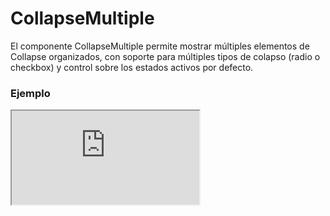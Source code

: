 
# CollapseMultiple

El componente CollapseMultiple permite mostrar múltiples elementos de Collapse organizados, con soporte para múltiples tipos de colapso (radio o checkbox) y control sobre los estados activos por defecto.

### Ejemplo

<Iframe src="https://fenextjs-component-storybook.vercel.app/iframe.html?args=&id=component-collapse-multiple--index&viewMode=story" />

### Importacion

Para importar el componente CollapseMultiple, se puede hacer desde fenextjs

```tsx copy
import { CollapseMultiple } from "fenextjs";
```

### Parametros

| Parametro | Tipo | Requerido | Default | Descripcion |
| --------- | ---- | --------- | ------- | ----------- |
| items | Omit\<CollapseBaseProps, 'checkbox' | 'name' | 'id'\>[] | no |  | Lista de items que se mostrarán como componentes Collapse dentro de CollapseMultiple. |
| defaultActive | number | number[] | no | [] | Índice(s) de los elementos que estarán activados por defecto. |
| name | string | no | '' | Nombre del conjunto de Collapse, utilizado para agrupar los items. |
| type | 'radio' | 'checkbox' | no | 'checkbox' | Determina si los items se comportarán como un conjunto de tipo 'radio' o 'checkbox'. |
| useActiveForShowChildren | boolean | no |  | Si está habilitado, el contenido solo se mostrará cuando los elementos de Collapse estén activos. |
| classNameMultiple | string | no | '' | Clase CSS personalizada para el contenedor del componente CollapseMultiple. |
| className | string | no | '' | Clase CSS personalizada para cada elemento Collapse dentro de CollapseMultiple. |

### Storybook

Para ver el storybook del componente lo puede hacer con este [link](https://fenextjs-component-storybook.vercel.app/?path=/story/component-collapse-multiple--index)

### Usos

- CollapseMultiple básico con varios Collapse

```tsx copy
<CollapseMultiple 
    items={[
        { header: <h3>Encabezado 1</h3>, children: "Contenido del collapse 1" },
        { header: <h3>Encabezado 2</h3>, children: "Contenido del collapse 2" },
    ]}
/>
```

- CollapseMultiple con estado de 'radio'

```tsx copy
<CollapseMultiple 
    type="radio"
    items={[
        { header: <h3>Encabezado 1</h3>, children: "Contenido del collapse 1" },
        { header: <h3>Encabezado 2</h3>, children: "Contenido del collapse 2" },
    ]}
/>
```

- CollapseMultiple con varios activos por defecto

```tsx copy
<CollapseMultiple 
    defaultActive={[0, 1]}
    items={[
        { header: <h3>Encabezado 1</h3>, children: "Contenido del collapse 1" },
        { header: <h3>Encabezado 2</h3>, children: "Contenido del collapse 2" },
    ]}
/>
```

